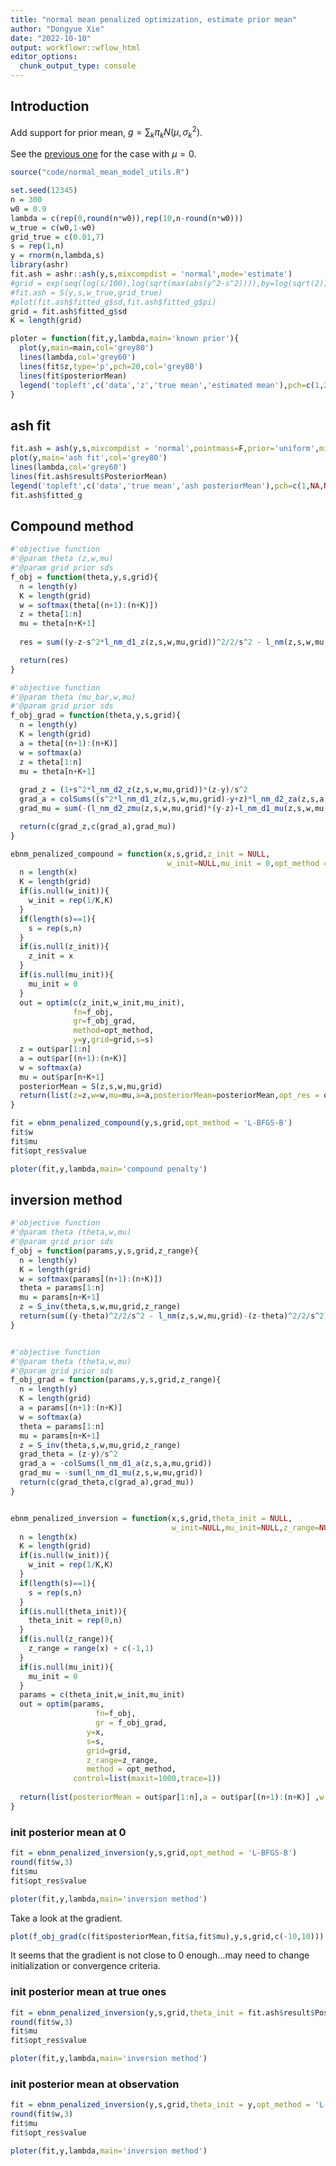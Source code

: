 ```yaml
---
title: "normal mean penalized optimization, estimate prior mean"
author: "Dongyue Xie"
date: "2022-10-10"
output: workflowr::wflow_html
editor_options:
  chunk_output_type: console
---
```


## Introduction

Add support for prior mean, $g=\sum_k\pi_k N(\mu,\sigma^2_k)$.

See the [previous one](normal_mean_penalized_optimization.html) for the case with $\mu=0$.

```r
source("code/normal_mean_model_utils.R")
```

```r
set.seed(12345)
n = 300
w0 = 0.9
lambda = c(rep(0,round(n*w0)),rep(10,n-round(n*w0)))
w_true = c(w0,1-w0)
grid_true = c(0.01,7)
s = rep(1,n)
y = rnorm(n,lambda,s)
library(ashr)
fit.ash = ashr::ash(y,s,mixcompdist = 'normal',mode='estimate')
#grid = exp(seq(log(s/100),log(sqrt(max(abs(y^2-s^2)))),by=log(sqrt(2))))
#fit.ash = S(y,s,w_true,grid_true)
#plot(fit.ash$fitted_g$sd,fit.ash$fitted_g$pi)
grid = fit.ash$fitted_g$sd
K = length(grid)
```

```r
ploter = function(fit,y,lambda,main='known prior'){
  plot(y,main=main,col='grey80')
  lines(lambda,col='grey60')
  lines(fit$z,type='p',pch=20,col='grey80')
  lines(fit$posteriorMean)
  legend('topleft',c('data','z','true mean','estimated mean'),pch=c(1,20,NA,NA),lty=c(NA,NA,1,1),col=c('grey80','grey80','grey60',1))
}
```

## ash fit

```r
fit.ash = ash(y,s,mixcompdist = 'normal',pointmass=F,prior='uniform',mixsd=grid,mode='estimate')
plot(y,main='ash fit',col='grey80')
lines(lambda,col='grey60')
lines(fit.ash$result$PosteriorMean)
legend('topleft',c('data','true mean','ash posteriorMean'),pch=c(1,NA,NA),lty=c(NA,1,1),col=c('grey80','grey60',1))
fit.ash$fitted_g
```

## Compound method

```r
#'objective function
#'@param theta (z,w,mu)
#'@param grid prior sds
f_obj = function(theta,y,s,grid){
  n = length(y)
  K = length(grid)
  w = softmax(theta[(n+1):(n+K)])
  z = theta[1:n]
  mu = theta[n+K+1]
  
  res = sum((y-z-s^2*l_nm_d1_z(z,s,w,mu,grid))^2/2/s^2 - l_nm(z,s,w,mu,grid) - s^2*(l_nm_d1_z(z,s,w,mu,grid))^2/2)

  return(res)
}

#'objective function
#'@param theta (mu_bar,w,mu)
#'@param grid prior sds
f_obj_grad = function(theta,y,s,grid){
  n = length(y)
  K = length(grid)
  a = theta[(n+1):(n+K)]
  w = softmax(a)
  z = theta[1:n]
  mu = theta[n+K+1]
  
  grad_z = (1+s^2*l_nm_d2_z(z,s,w,mu,grid))*(z-y)/s^2
  grad_a = colSums((s^2*l_nm_d1_z(z,s,w,mu,grid)-y+z)*l_nm_d2_za(z,s,a,mu,grid) - l_nm_d1_a(z,s,a,mu,grid) - s^2*l_nm_d1_z(z,s,w,mu,grid)*l_nm_d2_za(z,s,a,mu,grid))
  grad_mu = sum(-(l_nm_d2_zmu(z,s,w,mu,grid)*(y-z)+l_nm_d1_mu(z,s,w,mu,grid)))

  return(c(grad_z,c(grad_a),grad_mu))
}

ebnm_penalized_compound = function(x,s,grid,z_init = NULL,
                                   w_init=NULL,mu_init = 0,opt_method = 'L-BFGS-B'){
  n = length(x)
  K = length(grid)
  if(is.null(w_init)){
    w_init = rep(1/K,K)
  }
  if(length(s)==1){
    s = rep(s,n)
  }
  if(is.null(z_init)){
    z_init = x
  }
  if(is.null(mu_init)){
    mu_init = 0
  }
  out = optim(c(z_init,w_init,mu_init),
              fn=f_obj,
              gr=f_obj_grad,
              method=opt_method,
              y=y,grid=grid,s=s)
  z = out$par[1:n]
  a = out$par[(n+1):(n+K)]
  w = softmax(a)
  mu = out$par[n+K+1]
  posteriorMean = S(z,s,w,mu,grid)
  return(list(z=z,w=w,mu=mu,a=a,posteriorMean=posteriorMean,opt_res = out))
}

```

```r
fit = ebnm_penalized_compound(y,s,grid,opt_method = 'L-BFGS-B')
fit$w
fit$mu
fit$opt_res$value
```


```r
ploter(fit,y,lambda,main='compound penalty')
```

## inversion method

```r
#'objective function
#'@param theta (theta,w,mu)
#'@param grid prior sds
f_obj = function(params,y,s,grid,z_range){
  n = length(y)
  K = length(grid)
  w = softmax(params[(n+1):(n+K)])
  theta = params[1:n]
  mu = params[n+K+1]
  z = S_inv(theta,s,w,mu,grid,z_range)
  return(sum((y-theta)^2/2/s^2 - l_nm(z,s,w,mu,grid)-(z-theta)^2/2/s^2))
}


#'objective function
#'@param theta (theta,w,mu)
#'@param grid prior sds
f_obj_grad = function(params,y,s,grid,z_range){
  n = length(y)
  K = length(grid)
  a = params[(n+1):(n+K)]
  w = softmax(a)
  theta = params[1:n]
  mu = params[n+K+1]
  z = S_inv(theta,s,w,mu,grid,z_range)
  grad_theta = (z-y)/s^2
  grad_a = -colSums(l_nm_d1_a(z,s,a,mu,grid))
  grad_mu = -sum(l_nm_d1_mu(z,s,w,mu,grid))
  return(c(grad_theta,c(grad_a),grad_mu))
}


ebnm_penalized_inversion = function(x,s,grid,theta_init = NULL,
                                    w_init=NULL,mu_init=NULL,z_range=NULL,opt_method = 'L-BFGS-B'){
  n = length(x)
  K = length(grid)
  if(is.null(w_init)){
    w_init = rep(1/K,K)
  }
  if(length(s)==1){
    s = rep(s,n)
  }
  if(is.null(theta_init)){
    theta_init = rep(0,n)
  }
  if(is.null(z_range)){
    z_range = range(x) + c(-1,1)
  }
  if(is.null(mu_init)){
    mu_init = 0
  }
  params = c(theta_init,w_init,mu_init)
  out = optim(params,
                   fn=f_obj,
                   gr = f_obj_grad,
                 y=x,
                 s=s,
                 grid=grid,
                 z_range=z_range,
                 method = opt_method,
              control=list(maxit=1000,trace=1))
  
  return(list(posteriorMean = out$par[1:n],a = out$par[(n+1):(n+K)] ,w = softmax(out$par[(n+1):(n+K)]),mu=out$par[n+K+1],opt_res = out))
}
```

### init posterior mean at 0

```r
fit = ebnm_penalized_inversion(y,s,grid,opt_method = 'L-BFGS-B')
round(fit$w,3)
fit$mu
fit$opt_res$value
```


```r
ploter(fit,y,lambda,main='inversion method')
```

Take a look at the gradient.

```r
plot(f_obj_grad(c(fit$posteriorMean,fit$a,fit$mu),y,s,grid,c(-10,10)))
```

It seems that the gradient is not close to 0 enough...may need to change initialization or convergence criteria.

### init posterior mean at true ones

```r
fit = ebnm_penalized_inversion(y,s,grid,theta_init = fit.ash$result$PosteriorMean,opt_method = 'L-BFGS-B')
round(fit$w,3)
fit$mu
fit$opt_res$value
```


```r
ploter(fit,y,lambda,main='inversion method')
```

### init posterior mean at observation

```r
fit = ebnm_penalized_inversion(y,s,grid,theta_init = y,opt_method = 'L-BFGS-B')
round(fit$w,3)
fit$mu
fit$opt_res$value
```


```r
ploter(fit,y,lambda,main='inversion method')
```
